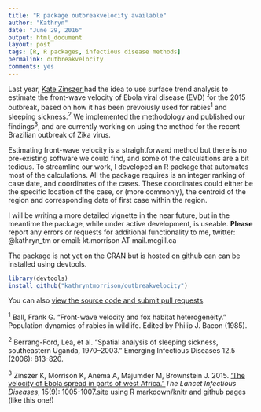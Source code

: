 ```yaml
---
title: "R package outbreakvelocity available"
author: "Kathryn"
date: "June 29, 2016"
output: html_document
layout: post
tags: [R, R packages, infectious disease methods]
permalink: outbreakvelocity
comments: yes
---
```

  
  
Last year, <a href="https://www.linkedin.com/in/kate-zinszer-9051671a" target="_blank"> Kate Zinszer </a> had the idea to use surface trend analysis to estimate the front-wave velocity of Ebola viral disease (EVD) for the 2015 outbreak, based on how it has been prevoiusly used for rabies<sup>1</sup> and sleeping sickness.<sup>2</sup> We implemented the methodology and published our findings<sup>3</sup>, and are currently working on using the method for the recent Brazilian outbreak of Zika virus. 

<!--more-->

Estimating front-wave velocity is a straightforward method but there is no pre-existing software we could find, and some of the calculations are a bit tedious. To streamline our work, I developed an R package that automates most of the calculations. All the package requires is an integer ranking of case date, and coordinates of the cases. These coordinates could either be the specific location of the case, or (more commonly), the centroid of the region and corresponding date of first case within the region. 

I will be writing a more detailed vignette in the near future, but in the meantime the package, while under active development, is useable. **Please** report any errors or requests for additional functionality to me, twitter: @kathryn_tm or email: kt.morrison AT mail.mcgill.ca 

The package is not yet on the CRAN but is hosted on github can can be installed using devtools. 


``` r
library(devtools)
install_github("kathryntmorrison/outbreakvelocity")
```

You can also <a href="https://github.com/kathryntmorrison/outbreakvelocity" target="_blank"> view the source code and submit pull requests</a>.

<sup>1</sup> Ball, Frank G. "Front-wave velocity and fox habitat heterogeneity." Population dynamics of rabies in wildlife. Edited by Philip J. Bacon (1985).

<sup>2</sup> Berrang-Ford, Lea, et al. "Spatial analysis of sleeping sickness, southeastern Uganda, 1970–2003." Emerging Infectious Diseases 12.5 (2006): 813-820. 

<sup>3</sup> Zinszer K, Morrison K, Anema A, Majumder M, Brownstein J. 2015. <a href="http://www.thelancet.com/journals/laninf/article/PIIS1473-3099(15)00234-0/abstract" target="_blank"> 'The velocity of Ebola spread in parts of west Africa.' </a> *The Lancet Infectious Diseases*, 15(9): 1005-1007.site using R markdown/knitr and github pages (like this one!) 


